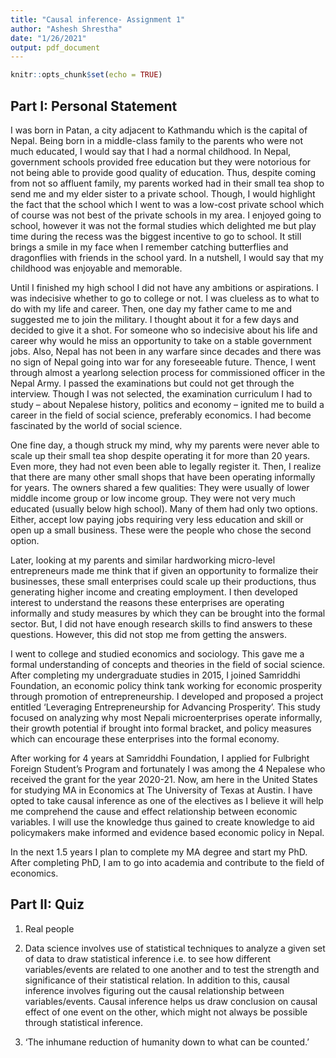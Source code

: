 ```yaml
---
title: "Causal inference- Assignment 1"
author: "Ashesh Shrestha"
date: "1/26/2021"
output: pdf_document
---
```


```r
knitr::opts_chunk$set(echo = TRUE)
```

## Part I: Personal Statement

I was born in Patan, a city adjacent to Kathmandu which is the capital of Nepal. Being born in a middle-class family to the parents who were not much educated, I would say that I had a normal childhood. In Nepal, government schools provided free education but they were notorious for not being able to provide good quality of education. Thus, despite coming from not so affluent family, my parents worked had in their small tea shop to send me and my elder sister to a private school. Though, I would highlight the fact that the school which I went to was a low-cost private school which of course was not best of the private schools in my area. I enjoyed going to school, however it was not the formal studies which delighted me but play time during the recess was the biggest incentive to go to school. It still brings a smile in my face when I remember catching butterflies and dragonflies with friends in the school yard. In a nutshell, I would say that my childhood was enjoyable and memorable.

Until I finished my high school I did not have any ambitions or aspirations. I was indecisive whether to go to college or not. I was clueless as to what to do with my life and career. Then, one day my father came to me and suggested me to join the military.   I thought about it for a few days and decided to give it a shot. For someone who so indecisive about his life and career why would he miss an opportunity to take on a stable government jobs. Also, Nepal has not been in any warfare since decades and there was no sign of Nepal going into war for any foreseeable future. Thence, I went through almost a yearlong selection process for commissioned officer in the Nepal Army. I passed the examinations but could not get through the interview. Though I was not selected, the examination curriculum I had to study -- about Nepalese history, politics and economy – ignited me to build a career in the field of social science, preferably economics. I had become fascinated by the world of social science.

One fine day, a though struck my mind, why my parents were never able to scale up their small tea shop despite operating it for more than 20 years. Even more, they had not even been able to legally register it. Then, I realize that there are many other small shops that have been operating informally for years. The owners shared a few qualities: They were usually of lower middle income group or low income group. They were not very much educated (usually below high school). Many of them had only two options. Either, accept low paying jobs requiring very less education and skill or open up a small business. These were the people who chose the second option.

Later, looking at my parents and similar hardworking micro-level entrepreneurs made me think that if given an opportunity to formalize their businesses, these small enterprises could scale up their productions, thus generating higher income and creating employment. I then developed interest to understand the reasons these enterprises are operating informally and study measures by which they can be brought into the formal sector. But, I did not have enough research skills to find answers to these questions. However, this did not stop me from getting the answers.

I went to college and studied economics and sociology. This gave me a formal understanding of concepts and theories in the field of social science. After completing my undergraduate studies in 2015, I joined Samriddhi Foundation, an economic policy think tank working for economic prosperity through promotion of entrepreneurship.  I developed and proposed a project entitled ‘Leveraging Entrepreneurship for Advancing Prosperity’. This study focused on analyzing why most Nepali microenterprises operate informally, their growth potential if brought into formal bracket, and policy measures which can encourage these enterprises into the formal economy. 

After working for 4 years at Samriddhi Foundation, I applied for Fulbright Foreign Student’s Program and fortunately I was among the 4 Nepalese who received the grant for the year 2020-21. Now, am here in the United States for studying MA in Economics at The University of Texas at Austin. I have opted to take causal inference as one of the electives as I believe it will help me comprehend the cause and effect relationship between economic variables. I will use the knowledge thus gained to create knowledge to aid policymakers make informed and evidence based economic policy in Nepal.

In the next 1.5 years I plan to complete my MA degree and start my PhD. After completing PhD, I am to go into academia and contribute to the field of economics.

## Part II: Quiz

1. Real people

2. Data science involves use of statistical techniques to analyze a given set of data to draw statistical inference i.e. to see how different variables/events are related to one another and to test the strength and significance of their statistical relation. In addition to this, causal inference involves figuring out the causal relationship between variables/events. Causal inference helps us draw conclusion on causal effect of one event on the other, which might not always be possible through statistical inference.

3. ‘The inhumane reduction of humanity down to what can be counted.’